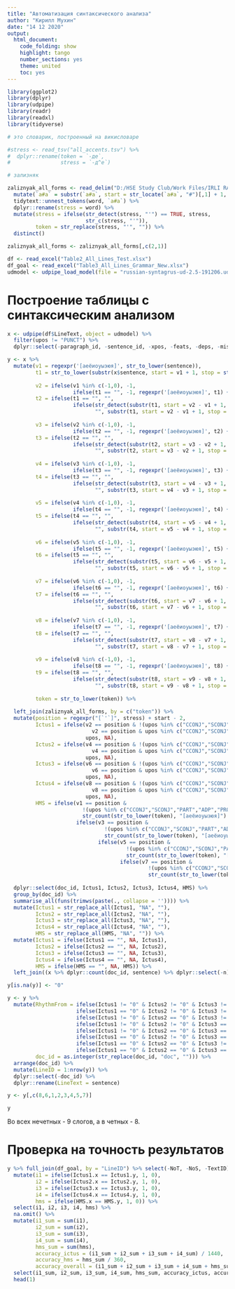 ---
title: "Автоматизация синтаксического анализа"
author: "Кирилл Мухин"
date: "14 12 2020"
output:
  html_document:
    code_folding: show
    highlight: tango
    number_sections: yes
    theme: united
    toc: yes
---

```{r message = F, warning = F}
library(ggplot2)
library(dplyr)
library(udpipe)
library(readr)
library(readxl)
library(tidyverse)

# это словарик, построенный на викисловаре

#stress <- read_tsv("all_accents.tsv") %>%
#  dplyr::rename(token = `-де`,
#                stress = `-д^е`)

# зализняк

zaliznyak_all_forms <- read_delim("D:/HSE Study Club/Work Files/IRLI RAN/zaliznyak_all_forms.txt", ";", escape_double = FALSE, trim_ws = TRUE) %>%
  mutate(`а#а` = substr(`а#а`, start = str_locate(`а#а`, "#")[,1] + 1, stop = str_length(`а#а`))) %>%
  tidytext::unnest_tokens(word, `а#а`) %>%
  dplyr::rename(stress = word) %>%
  mutate(stress = ifelse(str_detect(stress, "'") == TRUE, stress,
                         str_c(stress, "'")),
         token = str_replace(stress, "'", "")) %>%
  distinct()

zaliznyak_all_forms <- zaliznyak_all_forms[,c(2,1)]

df <- read_excel("Table2_All_Lines_Test.xlsx")
df_goal <- read_excel("Table3_All_Lines_Grammar_New.xlsx")
udmodel <- udpipe_load_model(file = "russian-syntagrus-ud-2.5-191206.udpipe")
```

# Построение таблицы с синтаксическим анализом

```{r warning = F}
x <- udpipe(df$LineText, object = udmodel) %>%
  filter(upos != "PUNCT") %>%
  dplyr::select(-paragraph_id, -sentence_id, -xpos, -feats, -deps, -misc)

y <- x %>%
  mutate(v1 = regexpr('[аеёиоуыэюя]', str_to_lower(sentence)),
         t1 = str_to_lower(substr(x$sentence, start = v1 + 1, stop = str_length(sentence))),
         
         v2 = ifelse(v1 %in% c(-1,0), -1,
                     ifelse(t1 == "", -1, regexpr('[аеёиоуыэюя]', t1) + v1)),
         t2 = ifelse(t1 == "", "",
                     ifelse(str_detect(substr(t1, start = v2 - v1 + 1, stop = str_length(t1)), '[аеёиоуыэюя]') == FALSE,
                            "", substr(t1, start = v2 - v1 + 1, stop = str_length(t1)))),
         
         v3 = ifelse(v2 %in% c(-1,0), -1,
                     ifelse(t2 == "", -1, regexpr('[аеёиоуыэюя]', t2) + v2)),
         t3 = ifelse(t2 == "", "",
                     ifelse(str_detect(substr(t2, start = v3 - v2 + 1, stop = str_length(t2)), '[аеёиоуыэюя]') == FALSE,
                            "", substr(t2, start = v3 - v2 + 1, stop = str_length(t2)))),
         
         v4 = ifelse(v3 %in% c(-1,0), -1,
                     ifelse(t3 == "", -1, regexpr('[аеёиоуыэюя]', t3) + v3)),
         t4 = ifelse(t3 == "", "",
                     ifelse(str_detect(substr(t3, start = v4 - v3 + 1, stop = str_length(t3)), '[аеёиоуыэюя]') == FALSE,
                            "", substr(t3, start = v4 - v3 + 1, stop = str_length(t3)))),
         
         v5 = ifelse(v4 %in% c(-1,0), -1,
                     ifelse(t4 == "", -1, regexpr('[аеёиоуыэюя]', t4) + v4)),
         t5 = ifelse(t4 == "", "",
                     ifelse(str_detect(substr(t4, start = v5 - v4 + 1, stop = str_length(t4)), '[аеёиоуыэюя]') == FALSE,
                            "", substr(t4, start = v5 - v4 + 1, stop = str_length(t4)))),
         
         v6 = ifelse(v5 %in% c(-1,0), -1,
                     ifelse(t5 == "", -1, regexpr('[аеёиоуыэюя]', t5) + v5)),
         t6 = ifelse(t5 == "", "",
                     ifelse(str_detect(substr(t5, start = v6 - v5 + 1, stop = str_length(t5)), '[аеёиоуыэюя]') == FALSE,
                            "", substr(t5, start = v6 - v5 + 1, stop = str_length(t5)))),
         
         v7 = ifelse(v6 %in% c(-1,0), -1,
                     ifelse(t6 == "", -1, regexpr('[аеёиоуыэюя]', t6) + v6)),
         t7 = ifelse(t6 == "", "",
                     ifelse(str_detect(substr(t6, start = v7 - v6 + 1, stop = str_length(t6)), '[аеёиоуыэюя]') == FALSE,
                            "", substr(t6, start = v7 - v6 + 1, stop = str_length(t6)))),
         
         v8 = ifelse(v7 %in% c(-1,0), -1,
                     ifelse(t7 == "", -1, regexpr('[аеёиоуыэюя]', t7) + v7)),
         t8 = ifelse(t7 == "", "",
                     ifelse(str_detect(substr(t7, start = v8 - v7 + 1, stop = str_length(t7)), '[аеёиоуыэюя]') == FALSE,
                            "", substr(t7, start = v8 - v7 + 1, stop = str_length(t7)))),
         
         v9 = ifelse(v8 %in% c(-1,0), -1,
                     ifelse(t8 == "", -1, regexpr('[аеёиоуыэюя]', t8) + v8)),
         t9 = ifelse(t8 == "", "",
                     ifelse(str_detect(substr(t8, start = v9 - v8 + 1, stop = str_length(t8)), '[аеёиоуыэюя]') == FALSE,
                            "", substr(t8, start = v9 - v8 + 1, stop = str_length(t8)))),
         
         token = str_to_lower(token)) %>%
  
  left_join(zaliznyak_all_forms, by = c("token")) %>%
  mutate(position = regexpr("[`'`]", stress) + start - 2,
         Ictus1 = ifelse(v2 == position & !(upos %in% c("CCONJ","SCONJ","PART","ADP")) |
                           v2 == position & upos %in% c("CCONJ","SCONJ","PART","ADP") & str_count(str_to_lower(token), "[аеёиоуыэюя]") > 1,
                         upos, NA),
         Ictus2 = ifelse(v4 == position & !(upos %in% c("CCONJ","SCONJ","PART","ADP")) |
                           v4 == position & upos %in% c("CCONJ","SCONJ","PART","ADP") & str_count(str_to_lower(token), "[аеёиоуыэюя]") > 1,
                         upos, NA),
         Ictus3 = ifelse(v6 == position & !(upos %in% c("CCONJ","SCONJ","PART","ADP")) |
                           v6 == position & upos %in% c("CCONJ","SCONJ","PART","ADP") & str_count(str_to_lower(token), "[аеёиоуыэюя]") > 1,
                         upos, NA),
         Ictus4 = ifelse(v8 == position & !(upos %in% c("CCONJ","SCONJ","PART","ADP")) |
                           v8 == position & upos %in% c("CCONJ","SCONJ","PART","ADP") & str_count(str_to_lower(token), "[аеёиоуыэюя]") > 1,
                         upos, NA),
         HMS = ifelse(v1 == position &
                        !(upos %in% c("CCONJ","SCONJ","PART","ADP","PRON","DET")) &
                        str_count(str_to_lower(token), "[аеёиоуыэюя]") > 1, "1",
                      ifelse(v3 == position &
                               !(upos %in% c("CCONJ","SCONJ","PART","ADP","PRON","DET")) &
                               str_count(str_to_lower(token), "[аеёиоуыэюя]") > 1, "2",
                             ifelse(v5 == position &
                                      !(upos %in% c("CCONJ","SCONJ","PART","ADP","PRON","DET")) &
                                      str_count(str_to_lower(token), "[аеёиоуыэюя]") > 1, "3",
                                    ifelse(v7 == position &
                                             !(upos %in% c("CCONJ","SCONJ","PART","ADP","PRON","DET")) &
                                             str_count(str_to_lower(token), "[аеёиоуыэюя]") > 1, "4", NA))))) %>% 
  
  dplyr::select(doc_id, Ictus1, Ictus2, Ictus3, Ictus4, HMS) %>%
  group_by(doc_id) %>% 
  summarise_all(funs(trimws(paste(., collapse = '')))) %>%
  mutate(Ictus1 = str_replace_all(Ictus1, "NA", ""),
         Ictus2 = str_replace_all(Ictus2, "NA", ""),
         Ictus3 = str_replace_all(Ictus3, "NA", ""),
         Ictus4 = str_replace_all(Ictus4, "NA", ""),
         HMS = str_replace_all(HMS, "NA", "")) %>%
  mutate(Ictus1 = ifelse(Ictus1 == "", NA, Ictus1),
         Ictus2 = ifelse(Ictus2 == "", NA, Ictus2),
         Ictus3 = ifelse(Ictus3 == "", NA, Ictus3),
         Ictus4 = ifelse(Ictus4 == "", NA, Ictus4),
         HMS = ifelse(HMS == "", NA, HMS)) %>%
  left_join((x %>% dplyr::count(doc_id, sentence) %>% dplyr::select(-n)), by = c("doc_id"))

y[is.na(y)] <- "0"

y <- y %>%
  mutate(RhythmFrom = ifelse(Ictus1 != "0" & Ictus2 != "0" & Ictus3 != "0" & Ictus4 != "0", "1",
                      ifelse(Ictus1 == "0" & Ictus2 != "0" & Ictus3 != "0" & Ictus4 != "0", "2",
                      ifelse(Ictus1 != "0" & Ictus2 == "0" & Ictus3 != "0" & Ictus4 != "0", "3",
                      ifelse(Ictus1 != "0" & Ictus2 != "0" & Ictus3 == "0" & Ictus4 != "0", "4",
                      ifelse(Ictus1 != "0" & Ictus2 == "0" & Ictus3 == "0" & Ictus4 != "0", "5",
                      ifelse(Ictus1 == "0" & Ictus2 != "0" & Ictus3 == "0" & Ictus4 != "0", "6",
                      ifelse(Ictus1 == "0" & Ictus2 == "0" & Ictus3 != "0" & Ictus4 != "0", "7",
                      ifelse(Ictus1 == "0" & Ictus2 == "0" & Ictus3 == "0" & Ictus4 != "0", "8", NA)))))))),
         doc_id = as.integer(str_replace(doc_id, "doc", ""))) %>%
  arrange(doc_id) %>%
  mutate(LineID = 1:nrow(y)) %>%
  dplyr::select(-doc_id) %>%
  dplyr::rename(LineText = sentence)

y <- y[,c(8,6,1,2,3,4,5,7)]

y
```

Во всех нечетных - 9 слогов, а в четных - 8.

# Проверка на точность результатов

```{r}
y %>% full_join(df_goal, by = "LineID") %>% select(-NoT, -NoS, -TextID) %>%
  mutate(i1 = ifelse(Ictus1.x == Ictus1.y, 1, 0),
         i2 = ifelse(Ictus2.x == Ictus2.y, 1, 0),
         i3 = ifelse(Ictus3.x == Ictus3.y, 1, 0),
         i4 = ifelse(Ictus4.x == Ictus4.y, 1, 0),
         hms = ifelse(HMS.x == HMS.y, 1, 0)) %>%
  select(i1, i2, i3, i4, hms) %>%
  na.omit() %>% 
  mutate(i1_sum = sum(i1),
         i2_sum = sum(i2),
         i3_sum = sum(i3),
         i4_sum = sum(i4),
         hms_sum = sum(hms),
         accuracy_ictus = (i1_sum + i2_sum + i3_sum + i4_sum) / 1440,
         accuracy_hms = hms_sum / 360,
         accuracy_overall = (i1_sum + i2_sum + i3_sum + i4_sum + hms_sum) / 1800) %>%
  select(i1_sum, i2_sum, i3_sum, i4_sum, hms_sum, accuracy_ictus, accuracy_hms, accuracy_overall) %>%
  head(1)
```

